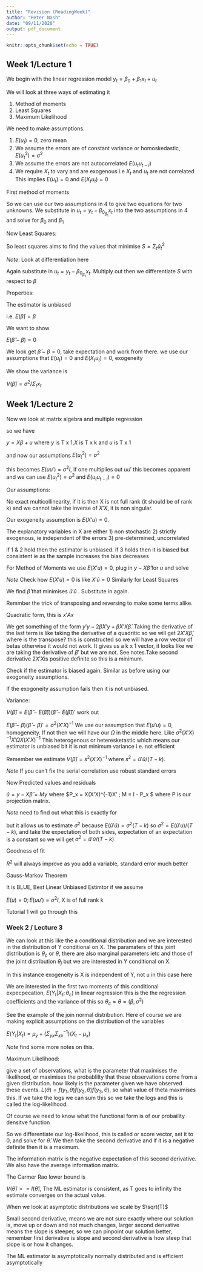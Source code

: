 ```yaml
---
title: "Revision (ReadingWeek)"
author: "Peter Nash"
date: "09/11/2020"
output: pdf_document
---
```


```r
knitr::opts_chunk$set(echo = TRUE)
```

## Week 1/Lecture 1

We begin with the linear regression model 
$y_t = \beta_0 + \beta_1 x_t + u_t$

We will look at three ways of estimating it

1) Method of moments
2) Least Squares
3) Maximum Likelihood

We need to make assumptions. 

1) $E(u_t) = 0$, zero mean
2) We assume the errors are of constant variance or homoskedastic, $E(u^2_t) = \sigma^2$
3) We assume the errors are not autocorrelated $E(u_t u_{t-i})$
4) We require $X_t$ to vary and are exogenous i.e $X_t%$ and $u_t$ are not correlated
This implies $E(u_t) = 0$ and $E(X_t u_t) = 0$

First method of moments

So we can use our two assumptions in 4 to give two equations for two unknowns. We substitute
in $u_t = y_t - \beta_0 _ \beta_1 x_t$ into the two assumptions in 4 and solve for 
$\beta_0$ and $\beta_1$

Now Least Squares:

So least squares aims to find the values that minimise $S = \Sigma_t \hat{u}^2_t$

*Note*: Look at differentiation here

Again substitute in $u_t = y_t - \beta_0 _ \beta_1 x_t$. Multiply out then we
differentiate $S$ with respect to $\beta$

Properties: 

The estimator is unbiased 

i.e. $E(\hat{\beta}) = \beta$

We want to show

$E(\hat{\beta} - \beta) = 0$

We look get $\hat{\beta} - \beta = 0$, take expectation and work from there. 
we use our  assumptions that $E(u_t) = 0$ and $E(X_t u_t) = 0$, exogeneity

We show the variance is

$V(\hat{\beta}) = \sigma^2/\Sigma_t x_t$

## Week 1/Lecture 2

Now we look at matrix algebra and multiple regression

so we have 

$y = X \beta + u$ where $y$ is T x 1,$X$ is T x k and $u$ is T x 1

and now our assumptions $E(u^2_t) = \sigma^2$

this becomes $E(u u') = \sigma^2 I$, if one multiplies out $u u'$ this becomes apparent
and we can use $E(u^2_t) = \sigma^2$ and $E(u_t u_{t-i}) = 0$

Our assumptions: 

No exact multicollinearity, if it is then X is not full rank (it should be of rank k) and
we cannot take the inverse of $X'X$, it is non singular. 

Our exogeneity assumption is $E(X'u) = 0$. 

The explanatory variables in X are either
1) non stochastic
2) strictly exogenous, ie independent of the errors
3) pre-determined, uncorrelated

if 1 & 2 hold then the estimator is unbiased.
if 3 holds then it is biased but consistent ie as the sample increases the bias decreases

For Method of Moments we use  $E(X'u) = 0$, plug in $y - X\hat{\beta}$ for $u$ and solve

*Note* Check how $E(X'u) = 0$ is like $X'\hat{u} = 0$
Similarly for Least Squares

We find $\hat\beta$ that minimises $\hat u' \hat u$ . Substitute in again.

Remmber the trick of transposing and reversing to make some terms alike. 

Quadratic form, this is $x' A x$

We get something of the form $y' y - 2\hat\beta X' y + \hat\beta X'X \hat\beta$. 
Taking the derivative of the last term is like taking the derivative of a quadritic so we will get
$2 X' X \hat \beta$, where is the transpose? this is constructed so we will have a row vector of betas
otherwise it would not work. It gives us a k x 1 vector, it looks like we are taking the derivative of $\beta'$ but we are not. See notes.Take second derivative $2 X'X$is positive definite so this is a minimum.

Check if the estimator is biased again. Similar as before using our exogoneity assumptions. 

If the exogoneity assumption fails then it is not unbiased. 

Variance: 

$V(\hat\beta) = E(\hat\beta - E(\hat\beta))(\hat\beta - E(\hat\beta))'$ work out

$E(\hat\beta - \beta)(\hat\beta - \beta)' = \sigma^2(X'X)^{-1}$ We use our assumption that 
$E(u'u) =0$, homogeneity. If not then we will have our $\Omega$ in the middle here. Like
$\sigma^2 (X'X)^{-1}X'\Omega X(X'X)^{-1}$ This heterogenous or heteresketastic which means our estimator is 
unbiased bit it is not minimum variance i.e. not efficient

Remember we estimate $V(\hat\beta)= s^2(X'X)^{-1}$ where $s^2 = \hat u' \hat u/(T-k)$.

*Note* If you can't fix the serial correlation use robust standard errors

Now Predicted values and residuals

$\hat u = y - X \hat \beta = My$ where $P_x = X(X'X)^{-1}X' ; M = I - P_x $ where P is our 
projection matrix. 

*Note* need to find out what this is exactly for

but it allows us to estimate $\sigma^2$ because $E(\hat u' \hat u) = \sigma^2(T-k)$ so 
$\sigma^2 = E(\hat u' u) / (T-k)$, and take the expectation of both sides, expectation of an expectation 
is a constant so we will get $\sigma^2 = \hat u'\hat u / (T-k)$

Goodness of fit

$R^2$ will always improve as you add a variable, standard error much better

Gauss-Markov Theorem

It is BLUE, Best Linear Unbiased Estimtor if we assume

$E(u) = 0; E(u u') = \sigma^2 I$, X is of full rank k

Tutorial 1 will go through this

### Week 2 / Lecture 3

We can look at this like the a conditional distribution and we are interested in the distribution of Y conditional on X. The paramaters of this joint distribution is $\theta_c$ or $\theta$, there are also marginal parameters ietc and those of the joint distribution $\theta_j$ but we are interested in Y conditional on X. 

In this instance exogeneity is X is independent of Y, not u in this case here

We are interested in the first two moments of this conditional expecpecation, $E(Y_t|X_t; \theta_c)$ in linear regression this is the the regression coefficients and the variance of this so $\theta_c = \theta = (\beta, \sigma^2)$

See the example of the join normal distribution. Here of course we are making explicit assumptions on the distribution of the variables

$E(Y_t|X_t) = \mu_y + (\Sigma_{yx} \Sigma^{-1}_{xx})(X_t - \mu_x)$

*Note* find some more notes on this. 

Maximum Likelihood:

give a set of observations, what is the parameter that maximises the likelihood, or maximises the probablilty that these observations come from a given distribution. how likely is the parameter given we have observed these events.
$L(\theta) = f(y_1, \theta)f(y_2, \theta)f(y_3, \theta)$, so what value of theta maximises this. If we take the logs we can sum this so we take the logs and this is called the log-likelihood.

Of course we need to know what the functional form is of our probaility densitve function

So we differentiate our log-likelihood, this is called or score vector, set it to 0, and solve for $\hat\theta$. We then take the second derivative and if it is a negative definite then it is a maximum. 

The information matrix is the negative expectation of this second derivative. 
We also have the average information matrix. 

The Carmer Rao lower bound is 

$V(\hat\theta) >= I(\hat\theta)$, The ML estimator is consistent, as T goes to infinity the estimate converges on the actual value. 

When we look at asymptotic distributions we scale by $\sqrt(T)$

Small second derivative, means we are not sure exactly where our solution is, move up or down and not much changes, larger second derivative means the slope is steeper, so we can pinpoint our solution better, remember first derivative is slope and second derivative is how steep that slope is or how it changes. 

The ML estimator is asymptotically normally distributed and is efficient asymptotically























